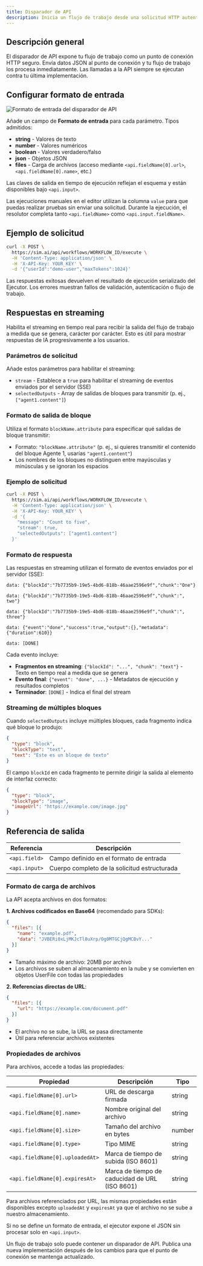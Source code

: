 ```yaml
---
title: Disparador de API
description: Inicia un flujo de trabajo desde una solicitud HTTP autenticada
---
```



## Descripción general

El disparador de API expone tu flujo de trabajo como un punto de conexión HTTP seguro. Envía datos JSON al punto de conexión y tu flujo de trabajo los procesa inmediatamente. Las llamadas a la API siempre se ejecutan contra tu última implementación.

## Configurar formato de entrada

<div className='flex justify-center my-6'>
  <Image
    src='/static/triggers/api-trigger-light.png'
    alt='Formato de entrada del disparador de API'
    width={400}
    height={250}
    className='rounded-xl border border-border shadow-sm'
  />
</div>

Añade un campo de **Formato de entrada** para cada parámetro. Tipos admitidos:

- **string** - Valores de texto
- **number** - Valores numéricos
- **boolean** - Valores verdadero/falso
- **json** - Objetos JSON
- **files** - Carga de archivos (acceso mediante `<api.fieldName[0].url>`, `<api.fieldName[0].name>`, etc.)

Las claves de salida en tiempo de ejecución reflejan el esquema y están disponibles bajo `<api.input>`.

Las ejecuciones manuales en el editor utilizan la columna `value` para que puedas realizar pruebas sin enviar una solicitud. Durante la ejecución, el resolutor completa tanto `<api.fieldName>` como `<api.input.fieldName>`.

## Ejemplo de solicitud

```bash
curl -X POST \
  https://sim.ai/api/workflows/WORKFLOW_ID/execute \
  -H 'Content-Type: application/json' \
  -H 'X-API-Key: YOUR_KEY' \
  -d '{"userId":"demo-user","maxTokens":1024}'
```

Las respuestas exitosas devuelven el resultado de ejecución serializado del Ejecutor. Los errores muestran fallos de validación, autenticación o flujo de trabajo.

## Respuestas en streaming

Habilita el streaming en tiempo real para recibir la salida del flujo de trabajo a medida que se genera, carácter por carácter. Esto es útil para mostrar respuestas de IA progresivamente a los usuarios.

### Parámetros de solicitud

Añade estos parámetros para habilitar el streaming:

- `stream` - Establece a `true` para habilitar el streaming de eventos enviados por el servidor (SSE)
- `selectedOutputs` - Array de salidas de bloques para transmitir (p. ej., `["agent1.content"]`)

### Formato de salida de bloque

Utiliza el formato `blockName.attribute` para especificar qué salidas de bloque transmitir:
- Formato: `"blockName.attribute"` (p. ej., si quieres transmitir el contenido del bloque Agente 1, usarías `"agent1.content"`)
- Los nombres de los bloques no distinguen entre mayúsculas y minúsculas y se ignoran los espacios

### Ejemplo de solicitud

```bash
curl -X POST \
  https://sim.ai/api/workflows/WORKFLOW_ID/execute \
  -H 'Content-Type: application/json' \
  -H 'X-API-Key: YOUR_KEY' \
  -d '{
    "message": "Count to five",
    "stream": true,
    "selectedOutputs": ["agent1.content"]
  }'
```

### Formato de respuesta

Las respuestas en streaming utilizan el formato de eventos enviados por el servidor (SSE):

```
data: {"blockId":"7b7735b9-19e5-4bd6-818b-46aae2596e9f","chunk":"One"}

data: {"blockId":"7b7735b9-19e5-4bd6-818b-46aae2596e9f","chunk":", two"}

data: {"blockId":"7b7735b9-19e5-4bd6-818b-46aae2596e9f","chunk":", three"}

data: {"event":"done","success":true,"output":{},"metadata":{"duration":610}}

data: [DONE]
```

Cada evento incluye:
- **Fragmentos en streaming**: `{"blockId": "...", "chunk": "text"}` - Texto en tiempo real a medida que se genera
- **Evento final**: `{"event": "done", ...}` - Metadatos de ejecución y resultados completos
- **Terminador**: `[DONE]` - Indica el final del stream

### Streaming de múltiples bloques

Cuando `selectedOutputs` incluye múltiples bloques, cada fragmento indica qué bloque lo produjo:

```json
{
  "type": "block",
  "blockType": "text",
  "text": "Este es un bloque de texto"
}
```

El campo `blockId` en cada fragmento te permite dirigir la salida al elemento de interfaz correcto:

```json
{
  "type": "block",
  "blockType": "image",
  "imageUrl": "https://example.com/image.jpg"
}
```

## Referencia de salida

| Referencia | Descripción |
|-----------|-------------|
| `<api.field>` | Campo definido en el formato de entrada |
| `<api.input>` | Cuerpo completo de la solicitud estructurada |

### Formato de carga de archivos

La API acepta archivos en dos formatos:

**1. Archivos codificados en Base64** (recomendado para SDKs):

```json
{
  "files": [{
    "name": "example.pdf",
    "data": "JVBERi0xLjMKJcTl8uXrp/Og0MTGCjQgMCBvY..."
  }]
}
```

- Tamaño máximo de archivo: 20MB por archivo
- Los archivos se suben al almacenamiento en la nube y se convierten en objetos UserFile con todas las propiedades

**2. Referencias directas de URL**:

```json
{
  "files": [{
    "url": "https://example.com/document.pdf"
  }]
}
```

- El archivo no se sube, la URL se pasa directamente
- Útil para referenciar archivos existentes

### Propiedades de archivos

Para archivos, accede a todas las propiedades:

| Propiedad | Descripción | Tipo |
|----------|-------------|------|
| `<api.fieldName[0].url>` | URL de descarga firmada | string |
| `<api.fieldName[0].name>` | Nombre original del archivo | string |
| `<api.fieldName[0].size>` | Tamaño del archivo en bytes | number |
| `<api.fieldName[0].type>` | Tipo MIME | string |
| `<api.fieldName[0].uploadedAt>` | Marca de tiempo de subida (ISO 8601) | string |
| `<api.fieldName[0].expiresAt>` | Marca de tiempo de caducidad de URL (ISO 8601) | string |

Para archivos referenciados por URL, las mismas propiedades están disponibles excepto `uploadedAt` y `expiresAt` ya que el archivo no se sube a nuestro almacenamiento.

Si no se define un formato de entrada, el ejecutor expone el JSON sin procesar solo en `<api.input>`.

<Callout type="warning">
Un flujo de trabajo solo puede contener un disparador de API. Publica una nueva implementación después de los cambios para que el punto de conexión se mantenga actualizado.
</Callout>
